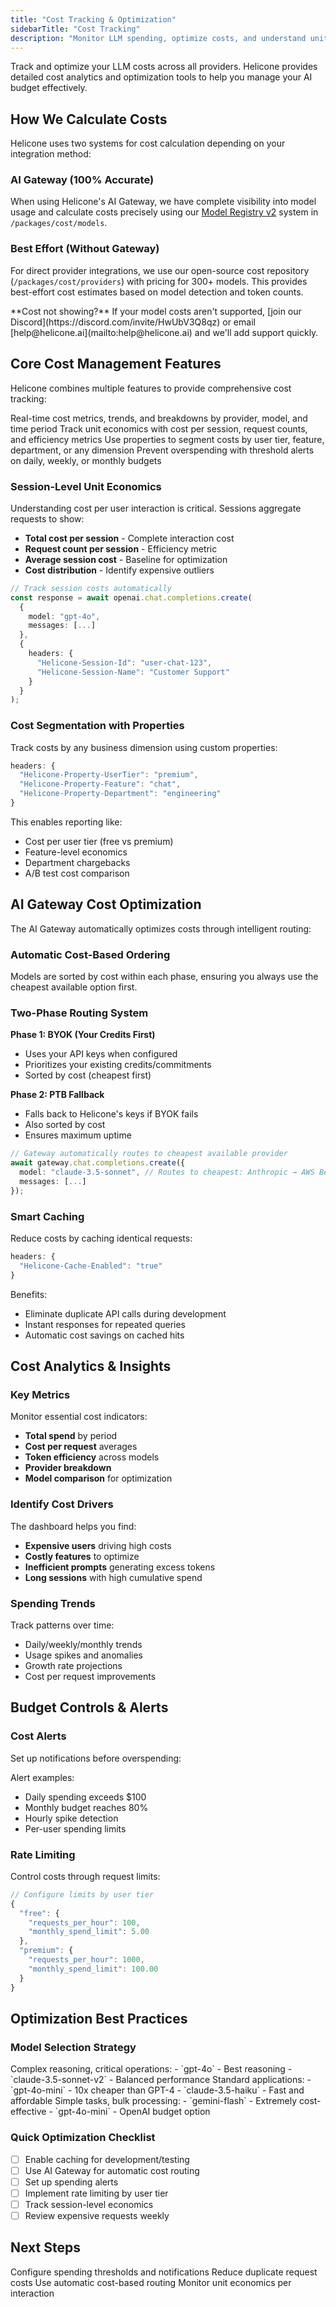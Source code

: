 ```yaml
---
title: "Cost Tracking & Optimization"
sidebarTitle: "Cost Tracking"
description: "Monitor LLM spending, optimize costs, and understand unit economics across your AI application"
---
```


Track and optimize your LLM costs across all providers. Helicone provides detailed cost analytics and optimization tools to help you manage your AI budget effectively.

## How We Calculate Costs

Helicone uses two systems for cost calculation depending on your integration method:

### AI Gateway (100% Accurate)
When using Helicone's AI Gateway, we have complete visibility into model usage and calculate costs precisely using our [Model Registry v2](https://helicone.ai/models) system in `/packages/cost/models`.

### Best Effort (Without Gateway)
For direct provider integrations, we use our open-source cost repository (`/packages/cost/providers`) with pricing for 300+ models. This provides best-effort cost estimates based on model detection and token counts.

<Note>
**Cost not showing?** If your model costs aren't supported, [join our Discord](https://discord.com/invite/HwUbV3Q8qz) or email [help@helicone.ai](mailto:help@helicone.ai) and we'll add support quickly.
</Note>

## Core Cost Management Features

Helicone combines multiple features to provide comprehensive cost tracking:

<CardGroup cols={2}>
<Card title="Dashboard Analytics" icon="chart-line">
  Real-time cost metrics, trends, and breakdowns by provider, model, and time period
</Card>
<Card title="Session Economics" icon="calculator">
  Track unit economics with cost per session, request counts, and efficiency metrics
</Card>
<Card title="Custom Segmentation" icon="filter">
  Use properties to segment costs by user tier, feature, department, or any dimension
</Card>
<Card title="Smart Alerts" icon="bell">
  Prevent overspending with threshold alerts on daily, weekly, or monthly budgets
</Card>
</CardGroup>

### Session-Level Unit Economics

Understanding cost per user interaction is critical. Sessions aggregate requests to show:
- **Total cost per session** - Complete interaction cost
- **Request count per session** - Efficiency metric  
- **Average session cost** - Baseline for optimization
- **Cost distribution** - Identify expensive outliers

```typescript
// Track session costs automatically
const response = await openai.chat.completions.create(
  { 
    model: "gpt-4o", 
    messages: [...] 
  },
  {
    headers: {
      "Helicone-Session-Id": "user-chat-123",
      "Helicone-Session-Name": "Customer Support"
    }
  }
);
```

### Cost Segmentation with Properties

Track costs by any business dimension using custom properties:

```typescript
headers: {
  "Helicone-Property-UserTier": "premium",
  "Helicone-Property-Feature": "chat",
  "Helicone-Property-Department": "engineering"
}
```

This enables reporting like:
- Cost per user tier (free vs premium)
- Feature-level economics
- Department chargebacks
- A/B test cost comparison

## AI Gateway Cost Optimization

The AI Gateway automatically optimizes costs through intelligent routing:

### Automatic Cost-Based Ordering
Models are sorted by cost within each phase, ensuring you always use the cheapest available option first.

### Two-Phase Routing System

**Phase 1: BYOK (Your Credits First)**
- Uses your API keys when configured
- Prioritizes your existing credits/commitments
- Sorted by cost (cheapest first)

**Phase 2: PTB Fallback**  
- Falls back to Helicone's keys if BYOK fails
- Also sorted by cost
- Ensures maximum uptime

```typescript
// Gateway automatically routes to cheapest available provider
await gateway.chat.completions.create({
  model: "claude-3.5-sonnet", // Routes to cheapest: Anthropic → AWS Bedrock → Vertex
  messages: [...]
});
```

### Smart Caching

Reduce costs by caching identical requests:

```typescript
headers: {
  "Helicone-Cache-Enabled": "true"
}
```

Benefits:
- Eliminate duplicate API calls during development
- Instant responses for repeated queries
- Automatic cost savings on cached hits

## Cost Analytics & Insights

### Key Metrics
Monitor essential cost indicators:
- **Total spend** by period
- **Cost per request** averages
- **Token efficiency** across models
- **Provider breakdown** 
- **Model comparison** for optimization

### Identify Cost Drivers

The dashboard helps you find:
- **Expensive users** driving high costs
- **Costly features** to optimize
- **Inefficient prompts** generating excess tokens
- **Long sessions** with high cumulative spend

### Spending Trends
Track patterns over time:
- Daily/weekly/monthly trends
- Usage spikes and anomalies
- Growth rate projections
- Cost per request improvements

## Budget Controls & Alerts

### Cost Alerts
Set up notifications before overspending:

<Steps>
<Step title="Navigate to Settings → Alerts" />
<Step title="Create cost threshold alert" />
<Step title="Set daily or monthly limits" />
<Step title="Configure notification channels" />
</Steps>

Alert examples:
- Daily spending exceeds $100
- Monthly budget reaches 80%
- Hourly spike detection
- Per-user spending limits

### Rate Limiting
Control costs through request limits:

```typescript
// Configure limits by user tier
{
  "free": {
    "requests_per_hour": 100,
    "monthly_spend_limit": 5.00
  },
  "premium": {
    "requests_per_hour": 1000,
    "monthly_spend_limit": 100.00
  }
}
```

## Optimization Best Practices

### Model Selection Strategy

<Tabs>
  <Tab title="High Quality Tasks">
    Complex reasoning, critical operations:
    - `gpt-4o` - Best reasoning
    - `claude-3.5-sonnet-v2` - Balanced performance
  </Tab>
  
  <Tab title="General Purpose">
    Standard applications:
    - `gpt-4o-mini` - 10x cheaper than GPT-4
    - `claude-3.5-haiku` - Fast and affordable
  </Tab>
  
  <Tab title="High Volume">
    Simple tasks, bulk processing:
    - `gemini-flash` - Extremely cost-effective
    - `gpt-4o-mini` - OpenAI budget option
  </Tab>
</Tabs>

### Quick Optimization Checklist

- [ ] Enable caching for development/testing
- [ ] Use AI Gateway for automatic cost routing
- [ ] Set up spending alerts
- [ ] Implement rate limiting by user tier
- [ ] Track session-level economics
- [ ] Review expensive requests weekly

## Next Steps

<CardGroup cols={2}>
<Card title="Set Up Alerts" icon="bell" href="/features/alerts">
  Configure spending thresholds and notifications
</Card>
<Card title="Enable Caching" icon="database" href="/features/advanced-usage/caching">
  Reduce duplicate request costs
</Card>
<Card title="Configure Gateway" icon="route" href="/gateway/overview">
  Use automatic cost-based routing
</Card>
<Card title="Track Sessions" icon="layer-group" href="/features/sessions">
  Monitor unit economics per interaction
</Card>
</CardGroup>
